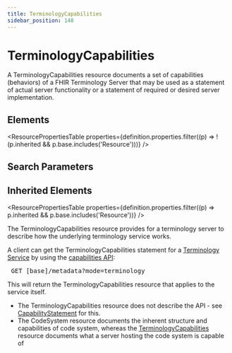 ```yaml
---
title: TerminologyCapabilities
sidebar_position: 140
---
```



# TerminologyCapabilities

A <Link to="/docs/api/fhir/resources/terminologycapabilities">TerminologyCapabilities</Link> resource documents a set of capabilities (behaviors) of a FHIR Terminology Server that may be used as a statement of actual server functionality or a statement of required or desired server implementation.

<Tabs queryString="section">
  <TabItem value="schema" label="Schema" default>

## Elements

<ResourcePropertiesTable
  properties={definition.properties.filter((p) => !(p.inherited && p.base.includes('Resource')))}
/>

## Search Parameters

<SearchParamsTable searchParams={definition.searchParameters} />

## Inherited Elements

<ResourcePropertiesTable properties={definition.properties.filter((p) => p.inherited && p.base.includes('Resource'))} />

  </TabItem>
  <TabItem value="usage" label="Usage">
<div> <a name="scope"></a> <p> The <Link to="/docs/api/fhir/resources/terminologycapabilities">TerminologyCapabilities</Link> resource provides for a terminology server to describe how the underlying terminology service works. </p> <p> A client can get the <Link to="/docs/api/fhir/resources/terminologycapabilities">TerminologyCapabilities</Link> statement for a <a href="https://www.hl7.org/fhir/terminology-service.html">Terminology Service</a> by using the <a href="https://www.hl7.org/fhir/http.html#capabilities">capabilities API</a>: </p> <pre> GET [base]/metadata?mode=terminology </pre> <p> This will return the <Link to="/docs/api/fhir/resources/terminologycapabilities">TerminologyCapabilities</Link> resource that applies to the service itself. </p> </div>
  </TabItem>
  <TabItem value="relationships" label="Relationships">
<div> <a name="relationships"></a> <ul>  <li>The <Link to="/docs/api/fhir/resources/terminologycapabilities">TerminologyCapabilities</Link> resource does not describe the API - see <a href="/docs/api/fhir/resources/capabilitystatement">CapabilityStatement</a> for this.</li>  <li>The <Link to="/docs/api/fhir/resources/codesystem">CodeSystem</Link> resource documents the inherent structure and capabilities of code system, whereas     the <a href="/docs/api/fhir/resources/terminologycapabilities">TerminologyCapabilities</a> resource documents what a server hosting the code system is capable of</li> </ul> </div>
  </TabItem>

</Tabs>
